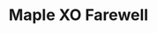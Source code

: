 ---
title: "Maple XO Farewell"
order: "03"
hero_image: "./maple_xo_2020.png"
hero_image_alt: "Maple XO 2020"
---